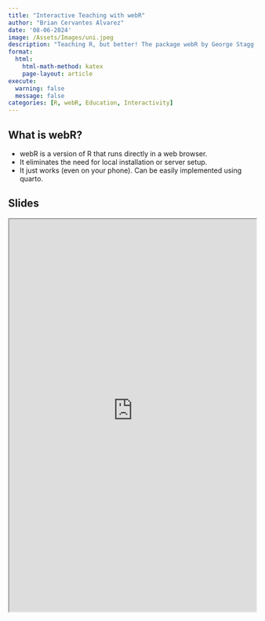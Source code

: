 ```yaml
---
title: "Interactive Teaching with webR"
author: "Brian Cervantes Alvarez"
date: '08-06-2024'
image: /Assets/Images/uni.jpeg
description: "Teaching R, but better! The package webR by George Stagg transforms traditional lectures into dynamic and interactive sessions. It helps maintain student interest and improves comprehension through hands-on practice. Plus, it simplifies the teaching process, allowing instructors to focus on content delivery rather than technical setup."
format:
  html:
    html-math-method: katex
    page-layout: article
execute: 
  warning: false
  message: false
categories: [R, webR, Education, Interactivity]
---
```


## What is webR?

-   webR is a version of R that runs directly in a web browser.
-   It eliminates the need for local installation or server setup.
-   It just works (even on your phone). Can be easily implemented using quarto.

## Slides

::: column-page
<iframe src="https://bcervantesalvarez.github.io/Presentations/WebR/" width="100%" height="800" allowfullscreen>

</iframe>
:::
